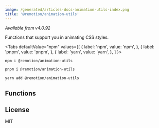 ```yaml
---
image: /generated/articles-docs-animation-utils-index.png
title: '@remotion/animation-utils'
---
```


_Available from v4.0.92_

Functions that support you in animating CSS styles.


<Tabs
defaultValue="npm"
values={[
{ label: 'npm', value: 'npm', },
{ label: 'pnpm', value: 'pnpm', },
{ label: 'yarn', value: 'yarn', },
]
}>
<TabItem value="npm">

```bash
npm i @remotion/animation-utils
```

  </TabItem>

  <TabItem value="pnpm">

```bash
pnpm i @remotion/animation-utils
```

  </TabItem>

  <TabItem value="yarn">

```bash
yarn add @remotion/animation-utils
```

  </TabItem>
</Tabs>

## Functions

<TableOfContents />

## License

MIT
